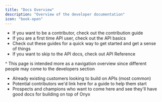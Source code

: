 ```yaml
---
title: "Docs Overview"
description: "Overview of the developer documentation"
icon: "book-open"
---
```



- If you want to be a contributor, check out the contribution guide
- If you are a first time API user, check out the API basics
- Check out these guides for a quick way to get started and get a sense of things
- If you want to skip to the API docs, check out API Reference

^ This page is intended more as a navigation overview since different people may come to the developers section
- Already existing customers looking to build on APIs (most common)
- Potential contributors we'd link here for a guide to help them start
- Prospects and champions who want to come here and see they'll have good docs for building on top of Onyx
